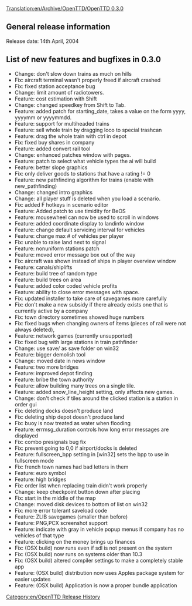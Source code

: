 [[Translation:en/Archive/OpenTTD/OpenTTD 0.3.0]]
[[Category:en/OpenTTD Release History]]

==General release information==
Release date: 14th April, 2004

==List of new features and bugfixes in 0.3.0==
*Change: don't slow down trains as much on hills
*Fix: aircraft terminal wasn't properly freed if aircraft crashed
*Fix: fixed station acceptance bug
*Change: limit amount of radiotowers.
*Feature: cost estimation with Shift
*Change: changed speedkey from Shift to Tab.
*Feature: added patch for starting_date, takes a value on the form yyyy, yyyymm or yyyymmdd.
*Feature: support for multiheaded trains
*Feature: sell whole train by dragging loco to special trashcan
*Feature: drag the whole train with ctrl in depot
*Fix: fixed buy shares in company
*Feature: added convert rail tool
*Change: enhanced patches window with pages.
*Feature: patch to select what vehicle types the ai will build
*Feature: better slope graphics
*Fix: only deliver goods to stations that have a rating != 0
*Feature: new pathfinding algorithm for trains (enable with new_pathfinding)
*Change: changed intro graphics
*Change: all player stuff is deleted when you load a scenario.
*Fix: added F hotkeys in scenario editor
*Feature: Added patch to use timidity for BeOS
*Feature: mousewheel can now be used to scroll in windows
*Feature: added coordinate display to landinfo window
*Feature: change default servicing interval for vehicles
*Feature: change max # of vehicles per player
*Fix: unable to raise land next to signal
*Feature: nonuniform stations patch
*Feature: moved error message box out of the way
*Fix: aircraft was shown instead of ships in player overview window
*Feature: canals/shiplifts
*Feature: build tree of random type
*Feature: build trees on area
*Feature: added color coded vehicle profits
*Feature: ability to close error messages with space.
*Fix: updated installer to take care of savegames more carefully
*Fix: don't make a new subsidy if there already exists one that is currently active by a company
*Fix: town directory sometimes showed huge numbers
*Fix: fixed bugs when changing owners of items (pieces of rail were not always deleted),
*Feature: network games (currently unsupported)
*Fix: fixed bug with large stations in train pathfinder
*Change: use save/ as save folder on win32
*Feature: bigger demolish tool
*Change: moved date in news window
*Feature: two more bridges
*Feature: improved depot finding
*Feature: bribe the town authority
*Feature: allow building many trees on a single tile.
*Feature: added snow_line_height setting, only affects new games.
*Change: don't check if tiles around the clicked station is a station in order gui
*Fix: deleting docks doesn't produce land
*Fix: deleting ship depot doesn't produce land
*Fix: buoy is now treated as water when flooding
*Feature: errmsg_duration controls how long error messages are displayed
*Fix: combo presignals bug fix
*Fix: prevent going to 0,0 if airport/docks is deleted
*Feature: fullscreen_bpp setting in [win32] sets the bpp to use in fullscreen mode
*Fix: french town names had bad letters in them
*Feature: euro symbol
*Feature: high bridges
*Fix: order list when replacing train didn't work properly
*Change: keep checkpoint button down after placing
*Fix: start in the middle of the map
*Change: moved disk devices to bottom of list on win32
*Fix: more error tolerant saveload code
*Feature: ZLIB savegames (smaller than before)
*Feature: PNG,PCX screenshot support
*Feature: indicate with gray in vehicle popup menus if company has no vehicles of that type
*Feature: clicking on the money brings up finances
*Fix: (OSX build) now runs even if sdl is not present on the system
*Fix: (OSX build) now runs on systems older than 10.3
*Fix: (OSX build) altered compiler settings to make a completely stable app
*Feature: (OSX build) distribution now uses Apples package system for easier updates
*Feature: (OSX build) Application is now a proper bundle application